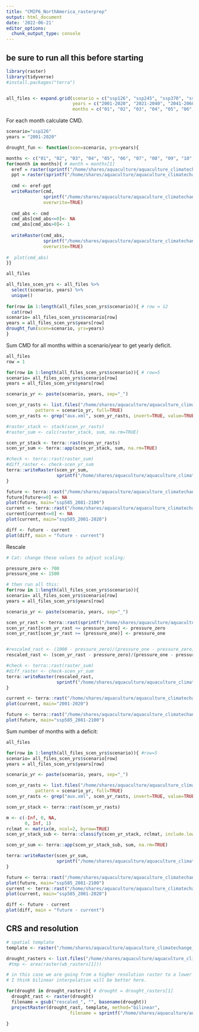 ```yaml
---
title: "CMIP6_NorthAmerica_rasterprep"
output: html_document
date: '2022-06-21'
editor_options: 
  chunk_output_type: console
---
```



## be sure to run all this before starting
```r
library(raster)
library(tidyverse)
#install.packages("terra")


all_files <- expand.grid(scenario = c("ssp126", "ssp245", "ssp370", "ssp585"),
                         years = c("2001-2020", "2021-2040", "2041-2060", "2061-2080", "2081-2100"),
                         months = c("01", "02", "03", "04", "05", "06", "07", "08", "09", "10", "11", "12"))


```


For each month calculate CMD.
```r

scenario="ssp126"
years = "2001-2020"

drought_fun <- function(scen=scenario, yrs=years){

months <- c("01", "02", "03", "04", "05", "06", "07", "08", "09", "10", "11", "12")
for(month in months){ # month = months[1]
  eref = raster(sprintf("/home/shares/aquaculture/aquaculture_climatechange_usa/prep_data/freshwater/NA_cmip_tiff/13GCMs_ensemble_%s_%sM_Eref%s.tif", scen, yrs, month))
  ppt = raster(sprintf("/home/shares/aquaculture/aquaculture_climatechange_usa/prep_data/freshwater/NA_cmip_tiff/13GCMs_ensemble_%s_%sM_PPT%s.tif", scen, yrs, month))
  
  cmd <- eref-ppt
  writeRaster(cmd, 
              sprintf("/home/shares/aquaculture/aquaculture_climatechange_usa/prep_data/freshwater/drought/cmd_monthly/CMD_%s_%s_%s.tif", scen, yrs, month), 
              overwrite=TRUE)
  
  cmd_abs <- cmd
  cmd_abs[cmd_abs<=0]<- NA
  cmd_abs[cmd_abs>0]<- 1
  
  writeRaster(cmd_abs, 
              sprintf("/home/shares/aquaculture/aquaculture_climatechange_usa/prep_data/freshwater/drought/cmd_boolean_monthly/CMD_monthly_shortage_%s_%s_%s.tif", scen, yrs, month), 
              overwrite=TRUE)
  
#  plot(cmd_abs)
}}

all_files

all_files_scen_yrs <- all_files %>%
  select(scenario, years) %>%
  unique()
  
for(row in 1:length(all_files_scen_yrs$scenario)){ # row = 12
  cat(row)
scenario= all_files_scen_yrs$scenario[row]
years = all_files_scen_yrs$years[row]
drought_fun(scen=scenario, yrs=years)
}


```

Sum CMD for all months within a scenario/year to get yearly deficit.
```r
all_files
row = 1

for(row in 1:length(all_files_scen_yrs$scenario)){ # row=5
scenario= all_files_scen_yrs$scenario[row]
years = all_files_scen_yrs$years[row]

scenario_yr <- paste(scenario, years, sep="_")

scen_yr_rasts <- list.files("/home/shares/aquaculture/aquaculture_climatechange_usa/prep_data/freshwater/drought/cmd_monthly",
           pattern = scenario_yr, full=TRUE)
scen_yr_rasts <- grep("aux.xml", scen_yr_rasts, invert=TRUE, value=TRUE)

#raster_stack <- stack(scen_yr_rasts)
#raster_sum <- calc(raster_stack, sum, na.rm=TRUE)

scen_yr_stack <- terra::rast(scen_yr_rasts)
scen_yr_sum <- terra::app(scen_yr_stack, sum, na.rm=TRUE)

#check <- terra::rast(raster_sum)
#diff_raster <- check-scen_yr_sum
terra::writeRaster(scen_yr_sum, 
                   sprintf("/home/shares/aquaculture/aquaculture_climatechange_usa/prep_data/freshwater/drought/cmd_year/CMD_%s.tif", scenario_yr), overwrite=TRUE)
}

future <- terra::rast("/home/shares/aquaculture/aquaculture_climatechange_usa/prep_data/freshwater/drought/cmd_year/CMD_ssp585_2081-2100.tif")
future[future<=0] <- NA 
plot(future, main="ssp585_2081-2100")
current <- terra::rast("/home/shares/aquaculture/aquaculture_climatechange_usa/prep_data/freshwater/drought/cmd_year/CMD_ssp585_2001-2020.tif")
current[current<=0] <- NA 
plot(current, main="ssp585_2001-2020")

diff <- future - current
plot(diff, main = "future - current")


```

Rescale
```r
# Cat: change these values to adjust scaling:

pressure_zero <- 700
pressure_one <- 1500

# then run all this:
for(row in 1:length(all_files_scen_yrs$scenario)){
scenario= all_files_scen_yrs$scenario[row]
years = all_files_scen_yrs$years[row]

scenario_yr <- paste(scenario, years, sep="_")

scen_yr_rast <- terra::rast(sprintf("/home/shares/aquaculture/aquaculture_climatechange_usa/prep_data/freshwater/drought/cmd_year/CMD_%s.tif", scenario_yr))
scen_yr_rast[scen_yr_rast <= pressure_zero] <- pressure_zero
scen_yr_rast[scen_yr_rast >= (pressure_one)] <- pressure_one


#rescaled_rast <- (1000 - pressure_zero)/(pressure_one - pressure_zero)
rescaled_rast <- (scen_yr_rast - pressure_zero)/(pressure_one - pressure_zero)

#check <- terra::rast(raster_sum)
#diff_raster <- check-scen_yr_sum
terra::writeRaster(rescaled_rast, 
                   sprintf("/home/shares/aquaculture/aquaculture_climatechange_usa/prep_data/freshwater/drought/cmd_year_rescaled/CMD_rescaled_%s.tif", scenario_yr), overwrite=TRUE)
}

current <- terra::rast("/home/shares/aquaculture/aquaculture_climatechange_usa/prep_data/freshwater/drought/cmd_year_rescaled/CMD_rescaled_ssp585_2001-2020.tif")
plot(current, main="2001-2020")

future <- terra::rast("/home/shares/aquaculture/aquaculture_climatechange_usa/prep_data/freshwater/drought/cmd_year_rescaled/CMD_rescaled_ssp585_2081-2100.tif")
plot(future, main="ssp585_2081-2100")

```


Sum number of months with a deficit:
```r
all_files

for(row in 1:length(all_files_scen_yrs$scenario)){ #row=5
scenario= all_files_scen_yrs$scenario[row]
years = all_files_scen_yrs$years[row]

scenario_yr <- paste(scenario, years, sep="_")

scen_yr_rasts <- list.files("/home/shares/aquaculture/aquaculture_climatechange_usa/prep_data/freshwater/drought/cmd_boolean_monthly",
           pattern = scenario_yr, full=TRUE)
scen_yr_rasts <- grep("aux.xml", scen_yr_rasts, invert=TRUE, value=TRUE)

scen_yr_stack <- terra::rast(scen_yr_rasts)

m <- c(-Inf, 0, NA,
       0, Inf, 1)
rclmat <- matrix(m, ncol=2, byrow=TRUE)
scen_yr_stack_sub <- terra::classify(scen_yr_stack, rclmat, include.lowest=TRUE)

scen_yr_sum <- terra::app(scen_yr_stack_sub, sum, na.rm=TRUE)

terra::writeRaster(scen_yr_sum, 
                   sprintf("/home/shares/aquaculture/aquaculture_climatechange_usa/prep_data/freshwater/drought/cmd_boolean_year/CMD_abs_%s.tif", scenario_yr), overwrite=TRUE)
}

future <- terra::rast("/home/shares/aquaculture/aquaculture_climatechange_usa/prep_data/freshwater/drought/cmd_boolean_year/CMD_abs_ssp585_2081-2100.tif")
plot(future, main="ssp585_2081-2100")
current <- terra::rast("/home/shares/aquaculture/aquaculture_climatechange_usa/prep_data/freshwater/drought/cmd_boolean_year/CMD_abs_ssp585_2001-2020.tif")
plot(current, main="ssp585_2001-2020")

diff <- future - current
plot(diff, main = "future - current")

```


## CRS and resolution
```r

# spatial template
template <- raster("/home/shares/aquaculture/aquaculture_climatechange_usa/prep_data/freshwater/mapping_aquaculture/aquaculture_location.tif")

drought_rasters <- list.files("/home/shares/aquaculture/aquaculture_climatechange_usa/prep_data/freshwater/drought/cmd_year_rescaled", full=TRUE)
 #tmp <- area(raster(wb_rasters[1]))

# in this case we are going from a higher resolution raster to a lower resolution raster
# I think bilinear interpolation will be better here.

for(drought in drought_rasters){ # drought = drought_rasters[1]
  drought_rast <- raster(drought)
  filename = gsub("rescaled_", "", basename(drought))
  projectRaster(drought_rast, template, method="bilinear", 
                        filename = sprintf("/home/shares/aquaculture/aquaculture_climatechange_usa/prep_data/freshwater/drought/cmd_year_rescaled_crs/%s", filename), overwrite=TRUE)

}
```